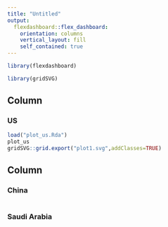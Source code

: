 ```yaml
---
title: "Untitled"
output: 
  flexdashboard::flex_dashboard:
    orientation: columns
    vertical_layout: fill
    self_contained: true
---
```


```r
library(flexdashboard)
```

```r
library(gridSVG)
```


Column {data-width=600}
-----------------------------------------------------------------------

### US

```r
load("plot_us.Rda")
plot_us
gridSVG::grid.export("plot1.svg",addClasses=TRUE)
```









Column {data-width=400}
-----------------------------------------------------------------------

### China

```r

```

### Saudi Arabia

```r

```

